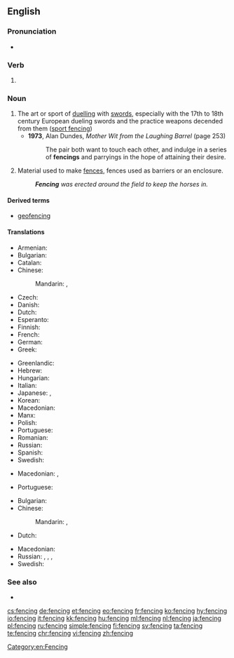 ==English==
{{wikipedia}}

===Pronunciation===
* {{rhymes|ɛnsɪŋ|lang=en}}

===Verb===
{{head|en|present participle}}

# {{present participle of|fence|lang=en}}

===Noun===
{{en-noun|~}}

# The art or sport of [[duel]]ling with [[sword]]s, especially with the 17th to 18th century European dueling swords and the practice weapons decended from them ([[sport fencing]])
#* '''1973''', Alan Dundes, ''Mother Wit from the Laughing Barrel'' (page 253)
#*: The pair both want to touch each other, and indulge in a series of '''fencings''' and parryings in the hope of attaining their desire.
# Material used to make [[fence]]s, fences used as barriers or an enclosure.
#: '''''Fencing''' was erected around the field to keep the horses in.''

====Derived terms====
* [[geofencing]]

====Translations====

{{trans-top|sport}}
* Armenian: {{t|hy|սուսերամարտ|tr=suseramart}}
* Bulgarian: {{t|bg|фехто́вка|f|sc=Cyrl}}
* Catalan: {{t|ca|esgrima}}
* Chinese:
*: Mandarin: {{t|cmn|擊劍|sc=Hani}}, {{t+|cmn|击剑|tr=jījìan, jíjiàn|sc=Hani}}
* Czech: {{t|cs|šerm|m}}
* Danish: {{t|da|fægtning|c}}
* Dutch: {{t+|nl|schermen}}
* Esperanto: {{t|eo|skermo}}
* Finnish: {{t|fi|miekkailu}}
* French: {{t+|fr|escrime|f}}
* German: {{t+|de|Fechten|n}}
* Greek: {{t+|el|ξιφασκία|f|tr=ksifaskía|sc=Grek}}
{{trans-mid}}
* Greenlandic: {{t|kl|panaanneq}}
* Hebrew: {{t|he|סייף|sc=Hebr}}
* Hungarian: {{t+|hu|vívás}}
* Italian: {{t+|it|scherma|f}}
* Japanese: {{t+|ja|フェンシング|tr=fenshingu}}, {{t+|ja|剣術|tr=けんじゅつ, kenjutsu|sc=Jpan}}
* Korean: {{t|ko|펜싱|sc=Kore}}
* Macedonian: {{t|mk|мечува́лство|n}}
* Manx: {{t|gv|cliwederaght|f}}
* Polish: {{t+|pl|szermierka}}
* Portuguese: {{t+|pt|esgrima|f}}
* Romanian: {{t+|ro|scrimă}}
* Russian: {{t+|ru|фехтова́ние|n}}
* Spanish: {{t+|es|esgrima|f}}
* Swedish: {{t+|sv|fäktning}}
{{trans-bottom}}

{{trans-top|material used to make fences}}
* Macedonian: {{t|mk|тараба|f|tr=táraba}},  {{t|mk|тараби|p|tr=tárabi}}
{{trans-mid}}
* Portuguese: {{t+|pt|cerca|f}}
{{trans-bottom}}

{{trans-top|fences used as barriers or an enclosure}}
* Bulgarian: {{t|bg|загражде́ние|n|sc=Cyrl}}
* Chinese:
*: Mandarin: {{t+|cmn|圍欄|sc=Hani}}, {{t+|cmn|围栏|tr=wéilán|sc=Hani}}
* Dutch: {{t|nl|hekwerk|n}}
{{trans-mid}}
* Macedonian: {{t|mk|о́града|f}}
* Russian: {{t+|ru|огражде́ние|n|sc=Cyrl}}, {{t+|ru|загражде́ние|n|sc=Cyrl}}, {{t+|ru|огра́да|f|sc=Cyrl}}, {{t+|ru|забо́р|m|sc=Cyrl}}
* Swedish: {{t+|sv|inhägnad}}
{{trans-bottom}}

===See also===
* {{projectlink|wikipedia}}

[[Category:en:Fencing]]

[[cs:fencing]]
[[de:fencing]]
[[et:fencing]]
[[eo:fencing]]
[[fr:fencing]]
[[ko:fencing]]
[[hy:fencing]]
[[io:fencing]]
[[it:fencing]]
[[kk:fencing]]
[[hu:fencing]]
[[ml:fencing]]
[[nl:fencing]]
[[ja:fencing]]
[[pl:fencing]]
[[ru:fencing]]
[[simple:fencing]]
[[fi:fencing]]
[[sv:fencing]]
[[ta:fencing]]
[[te:fencing]]
[[chr:fencing]]
[[vi:fencing]]
[[zh:fencing]]
